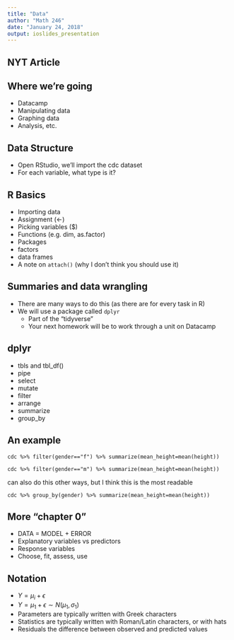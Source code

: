 ```yaml
---
title: "Data"
author: "Math 246"
date: "January 24, 2018"
output: ioslides_presentation
---
```


## NYT Article

## Where we're going
* Datacamp
* Manipulating data
* Graphing data
* Analysis, etc.

## Data Structure

* Open RStudio, we'll import the cdc dataset
* For each variable, what type is it?

## R Basics
* Importing data
* Assignment (<-)
* Picking variables ($)
* Functions (e.g. dim, as.factor)
* Packages
* factors
* data frames
* A note on `attach()` (why I don't think you should use it)

## Summaries and data wrangling

* There are many ways to do this (as there are for every task in R)
* We will use a package called `dplyr`
  * Part of the "tidyverse"
  * Your next homework will be to work through a unit on Datacamp
  
## dplyr
* tbls and tbl_df()
* pipe
* select
* mutate
* filter
* arrange
* summarize
* group_by  

## An example
`cdc %>% filter(gender=="f") %>% summarize(mean_height=mean(height))`

`cdc %>% filter(gender=="m") %>% summarize(mean_height=mean(height))`

can also do this other ways, but I think this is the most readable

`cdc %>% group_by(gender) %>% summarize(mean_height=mean(height))`

## More "chapter 0"
* DATA = MODEL + ERROR
* Explanatory variables vs predictors
* Response variables
* Choose, fit, assess, use

## Notation
* $Y = \mu_i + \epsilon$
* $Y = \mu_1+\epsilon \sim N(\mu_1,\sigma_1)$
* Parameters are typically written with Greek characters
* Statistics are typically written with Roman/Latin characters, or with hats
* Residuals the difference between observed and predicted values

<!--

## A t-test with the cdc data set
* Reminder - what does a t-test do?

(We're not going to focus too much on this now, it's just an example)

```r
cdc <- read.csv("~/Dropbox/teaching/246page/data/cdc.csv")
require(dplyr)
```

> * A few ways to do this in order of how much I like them (also note - this matches the output style in the book)

## First

```r
t.test(height~gender, data=cdc)
```

## Second

```r
t.test(cdc$height~cdc$gender)
```

## Third

```r
t.test(cdc$height[cdc$gender=="m"],cdc$height[cdc$gender=="f"])
```

(this is actually useful if you have a factor variable with more than three levels)

## Putting together dplyr and t.test

```r
cdc %>% filter(age<70) %>% t.test(height~gender, data=.)
```

-->